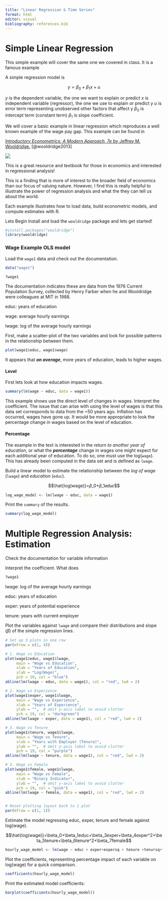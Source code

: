 ```yaml
---
title: "Linear Regression & Time Series"
format: html
editor: visual
bibliography: references.bib
---
```


# Simple Linear Regression

This simple example will cover the same one we covered in class. It is a famous example

A simple regression model is

$$y=\beta_0+\beta_1x+u$$

$y$ is the dependent variable, the one we want to explain or predict $x$ is independent variable (regressor), the one we use to explain or predict $y$ $u$ is error term representing unobserved other factors that affect y $β_0$ is intercept term (constant term) $β_1$ is slope coefficient.

We will cover a basic example in linear regression which reproduces a well known example of the wage pay gap. This example can be found in

[*Introductory Econometrics: A Modern Approach, 7e* by Jeffrey M. Wooldridge.](https://cbpbu.ac.in/userfiles/file/2020/STUDY_MAT/ECO/2.pdf) [@wooldridge2013]

![](images/download.jpg)

This is a great resource and textbook for those in economics and interested in regressional analysis!

This is a finding that is more of interest to the broader field of economics than our focus of valuing nature. However, I find this is really helpful to illustrate the power of regression analysis and what the they can tell us about the world.

Each example illustrates how to load data, build econometric models, and compute estimates with R.

Lets Begin Install and load the `wooldridge` package and lets get started!

```r
#install.packages("wooldridge")
library(wooldridge)

```

### Wage Example OLS model

Load the `wage1` data and check out the documentation.

```r
data("wage1")

?wage1
```

The documentation indicates these are data from the 1976 Current Population Survey, collected by Henry Farber when he and Wooldridge were colleagues at MIT in 1988.

educ: years of education

wage: average hourly earnings

lwage: log of the average hourly earnings

First, make a scatter-plot of the two variables and look for possible patterns in the relationship between them.

```r
plot(wage1$educ, wage1$wage)
```

It appears that ***on average***, more years of education, leads to higher wages.

#### Level

First lets look at how education impacts wages.

```r
summary(lm(wage ~ educ, data = wage1))

```

This example shows use the direct level of changes in wages. Interpret the coefficient. The issue that can arise with using the level of wages is that this data set corresponds to data from the \~50 years ago. Inflation has occurred, wages have gone up. It would be more appropriate to look the percentage change in wages based on the level of education.

#### Percentage

The example in the text is interested in the *return to another year of education*, or what the ***percentage*** change in wages one might expect for each additional year of education. To do so, one must use the log(`wage`). This has already been computed in the data set and is defined as `lwage`.

Build a linear model to estimate the relationship between the *log of wage* (`lwage`) and *education* (`educ`).

$$\hat{log(wage)}=𝛽_0+𝛽_1𝑒𝑑𝑢𝑐$$

```r
log_wage_model <- lm(lwage ~ educ, data = wage1)
```

Print the `summary` of the results.

```r
summary(log_wage_model)
```

# Multiple Regression Analysis: Estimation

Check the documentation for variable information

Interpret the coefficient. What does

```r
?wage1
```

lwage: log of the average hourly earnings

educ: years of education

exper: years of potential experience

tenure: years with current employer

Plot the variables against `lwage` and compare their distributions and slope (𝛽) of the simple regression lines.

```r
# Set up 3 plots in one row
par(mfrow = c(1, 4))

# 1. Wage vs Education
plot(wage1$educ, wage1$lwage,
     main = "Wage vs Education",
     xlab = "Years of Education",
     ylab = "Log(Wage)",
     pch = 19, col = "blue")
abline(lm(lwage ~ educ, data = wage1), col = "red", lwd = 2)

# 2. Wage vs Experience
plot(wage1$exper, wage1$lwage,
     main = "Wage vs Experience",
     xlab = "Years of Experience",
     ylab = "",  # omit y-axis label to avoid clutter
     pch = 19, col = "darkgreen")
abline(lm(lwage ~ exper, data = wage1), col = "red", lwd = 2)

# 3. Wage vs Tenure
plot(wage1$tenure, wage1$lwage,
     main = "Wage vs Tenure",
     xlab = "Years with Employer (Tenure)",
     ylab = "",  # omit y-axis label to avoid clutter
     pch = 19, col = "purple")
abline(lm(lwage ~ tenure, data = wage1), col = "red", lwd = 2)

# 3. Wage vs Female
plot(wage1$female, wage1$lwage,
     main = "Wage vs Female",
     xlab = "Binary Indicator",
     ylab = "",  # omit y-axis label to avoid clutter
     pch = 19, col = "pink")
abline(lm(lwage ~ female, data = wage1), col = "red", lwd = 2)


# Reset plotting layout back to 1 plot
par(mfrow = c(1, 1))

```

Estimate the model regressing educ, exper, tenure and female against log(wage).

$$\hat{log(wage)}=\beta_0+\beta_1educ+\beta_3exper+\beta_4exper^2+\beta_5tenure+\beta_6tenure^2+\beta_7female$$

```r
hourly_wage_model <- lm(wage ~ educ + exper+expersq + tenure +tenursq+female, data = wage1)
```

Plot the coefficients, representing percentage impact of each variable on log(wage) for a quick comparison.

```r
coefficients(hourly_wage_model)
```

Print the estimated model coefficients:

```r
barplot(coefficients(hourly_wage_model))

```

# 
